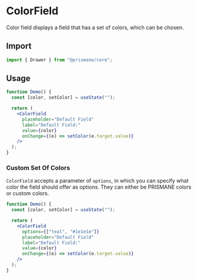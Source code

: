 # ColorField

Color field displays a field that has a set of colors, which can be chosen.

## Import

```js
import { Drawer } from "@prismane/core";
```

## Usage

```jsx
function Demo() {
  const [color, setColor] = useState("");

  return (
    <ColorField
      placeholder="Default Field"
      label="Default Field:"
      value={color}
      onChange={(e) => setColor(e.target.value)}
    />
  );
}
```

### Custom Set Of Colors

`ColorField` accepts a parameter of `options`, in which you can specify what color the field should offer as options. They can either be PRISMANE colors or custom colors.

```jsx
function Demo() {
  const [color, setColor] = useState("");

  return (
    <ColorField
      options={["teal", "#1e1e1e"]}
      placeholder="Default Field"
      label="Default Field:"
      value={color}
      onChange={(e) => setColor(e.target.value)}
    />
  );
}
```
